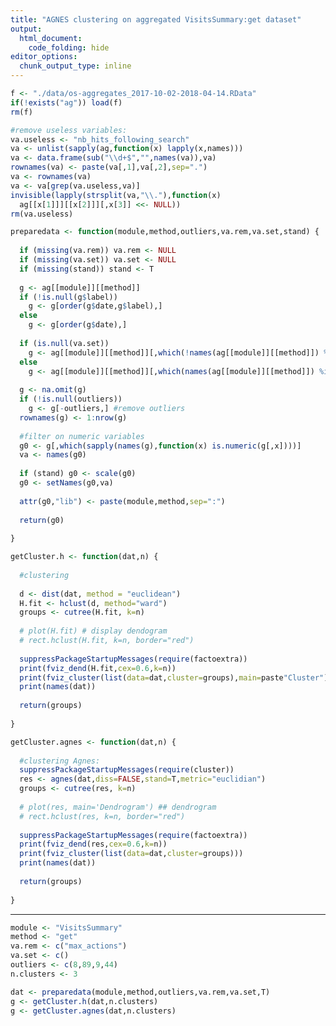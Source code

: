 ```yaml
---
title: "AGNES clustering on aggregated VisitsSummary:get dataset"
output:
  html_document:
    code_folding: hide
editor_options: 
  chunk_output_type: inline
---
```


```r
f <- "./data/os-aggregates_2017-10-02-2018-04-14.RData"
if(!exists("ag")) load(f)
rm(f)
```
```r
#remove useless variables:
va.useless <- "nb_hits_following_search"
va <- unlist(sapply(ag,function(x) lapply(x,names)))
va <- data.frame(sub("\\d+$","",names(va)),va)
rownames(va) <- paste(va[,1],va[,2],sep=".")
va <- rownames(va)
va <- va[grep(va.useless,va)]
invisible(lapply(strsplit(va,"\\."),function(x)
  ag[[x[1]]][[x[2]]][,x[3]] <<- NULL))
rm(va.useless)
```

```r

preparedata <- function(module,method,outliers,va.rem,va.set,stand) {
  
  if (missing(va.rem)) va.rem <- NULL
  if (missing(va.set)) va.set <- NULL
  if (missing(stand)) stand <- T
  
  g <- ag[[module]][[method]]
  if (!is.null(g$label))
    g <- g[order(g$date,g$label),]
  else
    g <- g[order(g$date),]
  
  if (is.null(va.set))
    g <- ag[[module]][[method]][,which(!names(ag[[module]][[method]]) %in% va.rem)]
  else
    g <- ag[[module]][[method]][,which(names(ag[[module]][[method]]) %in% va.set)]
  
  g <- na.omit(g)
  if (!is.null(outliers))
    g <- g[-outliers,] #remove outliers
  rownames(g) <- 1:nrow(g)
 
  #filter on numeric variables
  g0 <- g[,which(sapply(names(g),function(x) is.numeric(g[,x])))]
  va <- names(g0)
  
  if (stand) g0 <- scale(g0)
  g0 <- setNames(g0,va)
  
  attr(g0,"lib") <- paste(module,method,sep=":")
  
  return(g0)
  
}

getCluster.h <- function(dat,n) {
  
  #clustering
  
  d <- dist(dat, method = "euclidean")
  H.fit <- hclust(d, method="ward")
  groups <- cutree(H.fit, k=n)
  
  # plot(H.fit) # display dendogram
  # rect.hclust(H.fit, k=n, border="red")
  
  suppressPackageStartupMessages(require(factoextra))
  print(fviz_dend(H.fit,cex=0.6,k=n))
  print(fviz_cluster(list(data=dat,cluster=groups),main=paste"Cluster"))
  print(names(dat))
  
  return(groups)
    
}

getCluster.agnes <- function(dat,n) {
  
  #clustering Agnes:
  suppressPackageStartupMessages(require(cluster))
  res <- agnes(dat,diss=FALSE,stand=T,metric="euclidian")
  groups <- cutree(res, k=n)
  
  # plot(res, main='Dendrogram') ## dendrogram
  # rect.hclust(res, k=n, border="red") 
  
  suppressPackageStartupMessages(require(factoextra))
  print(fviz_dend(res,cex=0.6,k=n))
  print(fviz_cluster(list(data=dat,cluster=groups)))
  print(names(dat))
  
  return(groups)
    
}
```
***
```r
module <- "VisitsSummary"
method <- "get"
va.rem <- c("max_actions")
va.set <- c()
outliers <- c(8,89,9,44)
n.clusters <- 3

dat <- preparedata(module,method,outliers,va.rem,va.set,T)
g <- getCluster.h(dat,n.clusters)
g <- getCluster.agnes(dat,n.clusters)

```

